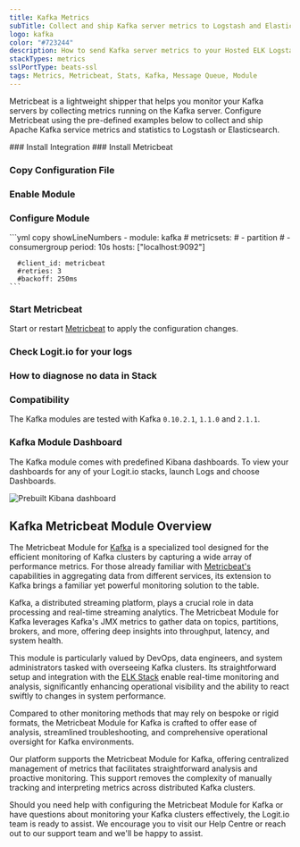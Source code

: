 ```yaml
---
title: Kafka Metrics
subTitle: Collect and ship Kafka server metrics to Logstash and Elasticsearch
logo: kafka
color: "#723244"
description: How to send Kafka server metrics to your Hosted ELK Logstash instance. Configure Metricbeat to send Apache Kafka server metrics to Logstash or Elasticsearch. 
stackTypes: metrics
sslPortType: beats-ssl
tags: Metrics, Metricbeat, Stats, Kafka, Message Queue, Module
---
```


Metricbeat is a lightweight shipper that helps you monitor your Kafka servers 
by collecting metrics running on the Kafka server. Configure Metricbeat using 
the pre-defined examples below to collect and ship Apache Kafka service 
metrics and statistics to Logstash or Elasticsearch.

<Steps>
  ### Install Integration
  <InstallIntegration/>
  ### Install Metricbeat

  <InstallBeat beatname="metricbeat" />

  ### Copy Configuration File

  <MetricbeatOutput />

  ### Enable Module

  <EnableMetricbeatModule module="kafka" />

  ### Configure Module

  <ConfigureMetricbeatModule module="kafka">
    ```yml copy showLineNumbers
    - module: kafka
      # metricsets:
        # - partition
        # - consumergroup
      period: 10s
      hosts: ["localhost:9092"]
      
      #client_id: metricbeat
      #retries: 3
      #backoff: 250ms
    ```
  </ConfigureMetricbeatModule>
  
  ### Start Metricbeat

  Start or restart [Metricbeat](https://www.elastic.co/guide/en/beats/metricbeat/master/metricbeat-starting.html) 
  to apply the configuration changes.

  ### Check Logit.io for your logs

  <LaunchStack utmMedium="logs" utmCampaign="kafka_metricbeat" source="metrics_kafka" />

  ### How to diagnose no data in Stack

  <DiagnoseNoData />

  ### Compatibility

  The Kafka modules are tested with Kafka `0.10.2.1`, `1.1.0` and `2.1.1`.

  ### Kafka Module Dashboard
  
  The Kafka module comes with predefined Kibana dashboards. To view your dashboards for 
  any of your Logit.io stacks, launch Logs and choose Dashboards.
        
  ![Prebuilt Kibana dashboard](@/images/integrations/metricbeats/metricbeat_kafka_module.png)
</Steps>

## Kafka Metricbeat Module Overview

The Metricbeat Module for [Kafka](/integrations/log-management/applications/kafka) is a specialized tool designed 
for the efficient monitoring of Kafka clusters by capturing a wide array of performance metrics. 
For those already familiar with [Metricbeat's](/integrations/log-management/shippers/metricbeat) capabilities in 
aggregating data from different services, its extension to Kafka brings a 
familiar yet powerful monitoring solution to the table.

Kafka, a distributed streaming platform, plays a crucial role in data processing 
and real-time streaming analytics. The Metricbeat Module for Kafka leverages 
Kafka's JMX metrics to gather data on topics, partitions, brokers, and more, 
offering deep insights into throughput, latency, and system health.

This module is particularly valued by DevOps, data engineers, and system administrators 
tasked with overseeing Kafka clusters. Its straightforward setup and integration 
with the [ELK Stack](https://logit.io/blog/post/elk-stack-guide/) enable real-time 
monitoring and analysis, significantly enhancing operational visibility and the 
ability to react swiftly to changes in system performance.

Compared to other monitoring methods that may rely on bespoke or rigid formats, 
the Metricbeat Module for Kafka is crafted to offer ease of analysis, streamlined 
troubleshooting, and comprehensive operational oversight for Kafka environments.

Our platform supports the Metricbeat Module for Kafka, offering centralized management 
of metrics that facilitates straightforward analysis and proactive monitoring. 
This support removes the complexity of manually tracking and 
interpreting metrics across distributed Kafka clusters.

Should you need help with configuring the Metricbeat Module for Kafka or have 
questions about monitoring your Kafka clusters effectively, the Logit.io team 
is ready to assist. We encourage you to visit our Help Centre or reach out to our 
support team <IntercomButton text="via live chat" /> and we'll be happy to assist.
